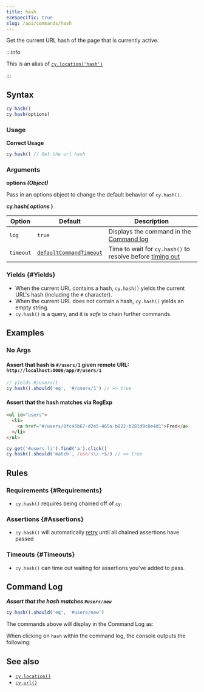 ```yaml
---
title: hash
e2eSpecific: true
slug: /api/commands/hash
---
```


Get the current URL hash of the page that is currently active.

:::info

This is an alias of [`cy.location('hash')`](/api/commands/location)

:::

## Syntax

```javascript
cy.hash()
cy.hash(options)
```

### Usage

<Icon name="check-circle" color="green" /> **Correct Usage**

```javascript
cy.hash() // Get the url hash
```

### Arguments

<Icon name="angle-right" /> **options _(Object)_**

Pass in an options object to change the default behavior of `cy.hash()`.

**cy.hash( _options_ )**

| Option    | Default                                                           | Description                                                                           |
| --------- | ----------------------------------------------------------------- | ------------------------------------------------------------------------------------- |
| `log`     | `true`                                                            | Displays the command in the [Command log](/app/core-concepts/open-mode#Command-Log) |
| `timeout` | [`defaultCommandTimeout`](/app/references/configuration#Timeouts) | Time to wait for `cy.hash()` to resolve before [timing out](#Timeouts)                |

### Yields [<Icon name="question-circle"/>](/app/core-concepts/introduction-to-cypress#Subject-Management) {#Yields}

- When the current URL contains a hash, `cy.hash()` yields the current URL's
  hash (including the `#` character).
- When the current URL does not contain a hash, `cy.hash()` yields an empty
  string.
- `cy.hash()` is a query, and it is _safe_ to chain further commands.

## Examples

### No Args

#### Assert that hash is `#/users/1` given remote URL: `http://localhost:8000/app/#/users/1`

```javascript
// yields #/users/1
cy.hash().should('eq', '#/users/1') // => true
```

#### Assert that the hash matches via RegExp

```html
<ul id="users">
  <li>
    <a href="#/users/8fc45b67-d2e5-465a-b822-b281d9c8e4d1">Fred</a>
  </li>
</ul>
```

```javascript
cy.get('#users li').find('a').click()
cy.hash().should('match', /users\/.+$/) // => true
```

## Rules

### Requirements [<Icon name="question-circle"/>](/app/core-concepts/introduction-to-cypress#Chains-of-Commands) {#Requirements}

- `cy.hash()` requires being chained off of `cy`.

### Assertions [<Icon name="question-circle"/>](/app/core-concepts/introduction-to-cypress#Assertions) {#Assertions}

- `cy.hash()` will automatically [retry](/app/core-concepts/retry-ability)
  until all chained assertions have passed

### Timeouts [<Icon name="question-circle"/>](/app/core-concepts/introduction-to-cypress#Timeouts) {#Timeouts}

- `cy.hash()` can time out waiting for assertions you've added to pass.

## Command Log

**_Assert that the hash matches `#users/new`_**

```javascript
cy.hash().should('eq', '#users/new')
```

The commands above will display in the Command Log as:

<DocsImage
  src="/img/api/hash/test-url-hash-for-users-page.png"
  alt="Command Log for hash"
/>

When clicking on `hash` within the command log, the console outputs the
following:

<DocsImage
  src="/img/api/hash/hash-command-yields-url-after-hash.png"
  alt="Console Log for hash"
/>

## See also

- [`cy.location()`](/api/commands/location)
- [`cy.url()`](/api/commands/url)
